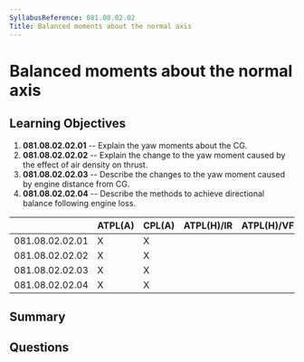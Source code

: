 ```yaml
---
SyllabusReference: 081.08.02.02
Title: Balanced moments about the normal axis
---
```


# Balanced moments about the normal axis

## Learning Objectives

1.  **081.08.02.02.01** -- Explain the yaw moments about the CG.
2.  **081.08.02.02.02** -- Explain the change to the yaw moment caused by the
    effect of air density on thrust.
3.  **081.08.02.02.03** -- Describe the changes to the yaw moment caused by
    engine distance from CG.
4.  **081.08.02.02.04** -- Describe the methods to achieve directional balance
    following engine loss.

|                 | ATPL(A) | CPL(A) | ATPL(H)/IR | ATPL(H)/VFR | CPL(H) | IR | CBIR(A) |
| --------------- | ------- | ------ | ---------- | ----------- | ------ | -- | ------- |
| 081.08.02.02.01 | X       | X      |            |             |        |    |         |
| 081.08.02.02.02 | X       | X      |            |             |        |    |         |
| 081.08.02.02.03 | X       | X      |            |             |        |    |         |
| 081.08.02.02.04 | X       | X      |            |             |        |    |         |

## Summary

## Questions
